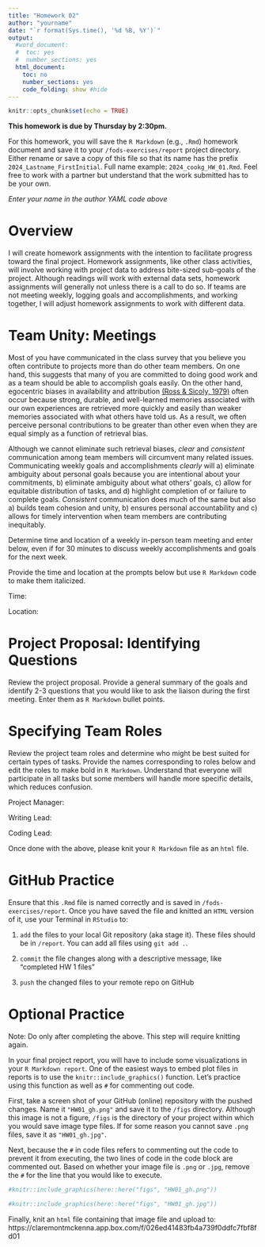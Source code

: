 ```yaml
---
title: "Homework 02"
author: "yourname"
date: "`r format(Sys.time(), '%d %B, %Y')`"
output:
  #word_document:
  #  toc: yes
  #  number_sections: yes
  html_document:
    toc: no
    number_sections: yes
    code_folding: show #hide
---
```


```r
knitr::opts_chunk$set(echo = TRUE)
```

**This homework is due by Thursday by 2:30pm.**

For this homework, you will save the `R Markdown` (e.g., `.Rmd`) homework document and save it to your `/fods-exercises/report` project directory. Either rename or save a copy of this file so that its name has the prefix `2024_Lastname_FirstInitial`. Full name example: `2024_cookg_HW_01.Rmd`. Feel free to work with a partner but understand that the work submitted has to be your own.

*Enter your name in the author YAML code above*   





# **Overview**

I will create homework assignments with the intention to facilitate progress toward the final project. Homework assignments, like other class activities, will involve working with project data to address bite-sized sub-goals of the project. Although readings will work with external data sets, homework assignments will generally not unless there is a call to do so. If teams are not meeting weekly, logging goals and accomplishments, and working together, I will adjust homework assignments to work with different data. 


# **Team Unity: Meetings**

Most of you have communicated in the class survey that you believe you often contribute to projects more than do other team members. On one hand, this suggests that many of you are committed to doing good work and as a team should be able to accomplish goals easily. On the other hand, egocentric biases in availability and attribution [(Ross & Sicoly, 1979)](http://web.mit.edu/curhan/www/docs/Articles/biases/37_J_Personality_Social_Psychology_322_%28Ross%29.pdf) often occur because strong, durable, and well-learned memories associated with our own experiences are retrieved more quickly and easily than weaker memories associated with what others have told us. As a result, we often perceive personal contributions to be greater than other even when they are equal simply as a function of retrieval bias.

Although we cannot eliminate such retrieval biases, *clear* and *consistent* communication among team members will circumvent many related issues. Communicating weekly goals and accomplishments *clearly* will a) eliminate ambiguity about personal goals because you are intentional about your commitments, b) eliminate ambiguity about what others' goals, c) allow for equitable distribution of tasks, and d) highlight completion of or failure to complete goals. *Consistent* communication does much of the same but also a) builds team cohesion and unity, b) ensures personal accountability and c) allows for timely intervention when team members are contributing inequitably.   


Determine time and location of a weekly in-person team meeting and enter below, even if for 30 minutes to discuss weekly accomplishments and goals for the next week. 

Provide the time and location at the prompts below but use `R Markdown` code to make them italicized.

Time:

Location:



# **Project Proposal: Identifying Questions**

Review the project proposal. Provide a general summary of the goals and identify 2-3 questions that you would like to ask the liaison during the first meeting. Enter them as `R Markdown` bullet points.  






# **Specifying Team Roles**

Review the project team roles and determine who might be best suited for certain types of tasks. Provide the names corresponding to roles below and edit the roles to make bold in `R Markdown`. Understand that everyone will participate in all tasks but some members will handle more specific details, which reduces confusion. 

Project Manager:

Writing Lead:

Coding Lead: 


Once done with the above, please knit your `R Markdown` file as an `html` file.




# **GitHub Practice**

Ensure that this `.Rmd` file is named correctly and is saved in `/fods-exercises/report`. Once you have saved the file and knitted an `HTML` version of it, use your Terminal in `RStudio` to:

1. `add` the files to your local Git repository (aka stage it). These files should be in `/report`. You can add all files using `git add .`. 


2. `commit` the file changes along with a descriptive message, like "completed HW 1 files" 


3. `push` the changed files to your remote repo on GitHub



# **Optional Practice** 

Note: Do only after completing the above. This step will require knitting again. 

In your final project report, you will have to include some visualizations in your `R Markdown report`. One of the easiest ways to embed plot files in reports is to use the `knitr::include_graphics()` function. Let's practice using this function as well as `#` for commenting out code.

First, take a screen shot of your GitHub (online) repository with the pushed changes. Name it `"HW01_gh.png"` and save it to the `/figs` directory. Although this image is not a figure, `/figs` is the directory of your project within which you would save image type files. If for some reason you cannot save `.png` files, save it as `"HW01_gh.jpg"`. 

Next, because the `#` in code files refers to commenting out the code to prevent it from executing, the two lines of code in the code block are commented out. Based on whether your image file is `.png` or `.jpg`, remove the `#` for the line that you would like to execute.

```r
#knitr::include_graphics(here::here("figs", "HW01_gh.png"))

#knitr::include_graphics(here::here("figs", "HW01_gh.jpg"))
```

Finally, knit an `html` file containing that image file and upload to: https://claremontmckenna.app.box.com/f/026ed41483fb4a739f0ddfc7fbf8fd01

